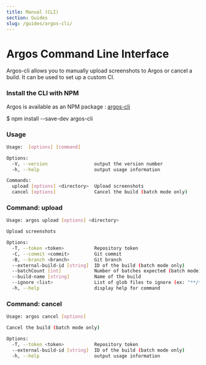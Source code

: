 ```yaml
---
title: Manual (CLI)
section: Guides
slug: /guides/argos-cli/
---
```



# Argos Command Line Interface

Argos-cli allows you to manually upload screenshots to Argos or cancel a build. It can be used to set up a custom CI.

### Install the CLI with NPM

Argos is available as an NPM package : [argos-cli](https://github.com/argos-ci/argos-cli)

<Snippet lang="sh">$ npm install --save-dev argos-cli</Snippet>

### Usage

```sh
Usage:  [options] [command]

Options:
  -V, --version                 output the version number
  -h, --help                    output usage information

Commands:
  upload [options] <directory>  Upload screenshots
  cancel [options]              Cancel the build (batch mode only)
```

### Command: upload

```sh
Usage: argos upload [options] <directory>

Upload screenshots

Options:
  -T, --token <token>           Repository token
  -C, --commit <commit>         Git commit
  -B, --branch <branch>         Git branch
  --external-build-id [string]  ID of the build (batch mode only)
  --batchCount [int]            Number of batches expected (batch mode)
  --build-name [string]         Name of the build
  --ignore <list>               List of glob files to ignore (ex: "**/*.png,**/diff.jpg")
  -h, --help                    display help for command
```

### Command: cancel

```sh
Usage: argos cancel [options]

Cancel the build (batch mode only)

Options:
  -T, --token <token>           Repository token
  --external-build-id [string]  ID of the build (batch mode only)
  -h, --help                    output usage information
```
